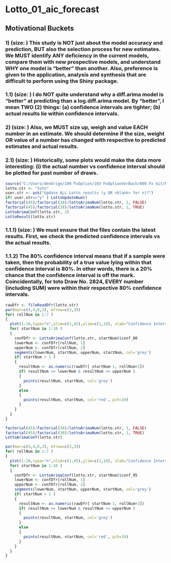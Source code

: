 Lotto_01_aic_forecast
==================================================================================================================================
## Motivational Buckets
### 1) (size: ) This study is NOT just about the model accuracy and prediction, BUT also the selection process for new estimates. We MUST identify ANY deficiency in the current models, compare them with new prospective models, and understand WHY one model is "better" than another. Also, preference is given to the application, analysis and synthesis that are difficult to perform using the Shiny package.
### 1.1) (size: ) I do NOT quite understand why a diff.arima model is "better" at predicting than a log.diff.arima model. By "better", I mean TWO (2) things: (a) confidence intervals are tighter; (b) actual results lie within confidence intervals.
### 2) (size: ) Also, we MUST size up, weigh and value EACH number in an estimate. We should determine if the size, weight OR value of a number has changed with respective to predicted estimates and actual results. 
### 2.1) (size: ) Historically, some plots would make the data more interesting: (i) the actual number vs confidence interval should be plotted for past number of draws.

```r
source("C:/Users/denbrige/100 FxOption/103 FxOptionVerBack/080 Fx Git/R-source/PlusLotto.R", echo=FALSE)
lotto.str <- "toto"
user.str <- ask("Update ALL Lotto results (y OR <blank> for n)?")
if( user.str=="y" ) LottoUpdateNum()
factorial(45)/factorial(38)/lottoArimaNum(lotto.str, 2, FALSE)
factorial(45)/factorial(38)/lottoArimaNum(lotto.str, 2, TRUE)
LottoArimaConf(lotto.str, 2)
LottoResult(lotto.str)
```
### 1.1.1) (size: ) We must ensure that the files contain the latest results. First, we check the predicted confidence intervals vs the actual results.
### 1.1.2) The 80% confidence interval means that if a sample were taken, then the probability of a true value lying within that confidence interval is 80%. In other words, there is a 20% chance that the confidence interval is off the mark. Coincidentally, for toto Draw No. 2824, EVERY number (including SUM) were within their respective 80% confidence intervals.

```r
rawDfr <- fileReadDfr(lotto.str)
par(mar=c(4,4,0,2), mfrow=c(3,3))
for( rollNum in 1:7 )
{
  plot(1:10,type="n",xlim=c(1,45),ylim=c(1,10), xlab="Confidence Intervals",ylab="StartNum")
  for( startNum in 1:10 )
  {
    confDfr <- LottoArimaConf(lotto.str, startNum)$conf_80
    lowerNum <- confDfr[rollNum, 1]
    upperNum <- confDfr[rollNum, 2]
    segments(lowerNum, startNum, upperNum, startNum, col='grey')
    if( startNum > 1 )
    {
      resultNum <- as.numeric(rawDfr[ startNum-1, rollNum+2])
      if( resultNum >= lowerNum & resultNum <= upperNum )
      {
        points(resultNum, startNum, col='grey')
      }
      else
      {
        points(resultNum, startNum, col='red', pch=19)
      }
    }
  }
}

factorial(45)/factorial(38)/lottoArimaNum(lotto.str, 1, FALSE)
factorial(45)/factorial(38)/lottoArimaNum(lotto.str, 1, TRUE)
LottoArimaConf(lotto.str)
```
```r
par(mar=c(4,4,0,2), mfrow=c(3,3))
for( rollNum in 1:7 )
{
  plot(1:10,type="n",xlim=c(1,45),ylim=c(1,10), xlab="Confidence Intervals",ylab="StartNum")
  for( startNum in 1:10 )
  {
    confDfr <- LottoArimaConf(lotto.str, startNum)$conf_95
    lowerNum <- confDfr[rollNum, 1]
    upperNum <- confDfr[rollNum, 2]
    segments(lowerNum, startNum, upperNum, startNum, col='grey')
    if( startNum > 1 )
    {
      resultNum <- as.numeric(rawDfr[ startNum-1, rollNum+2])
      if( resultNum >= lowerNum & resultNum <= upperNum )
      {
        points(resultNum, startNum, col='grey')
      }
      else
      {
        points(resultNum, startNum, col='red', pch=19)
      }
    }
  }
}
```

